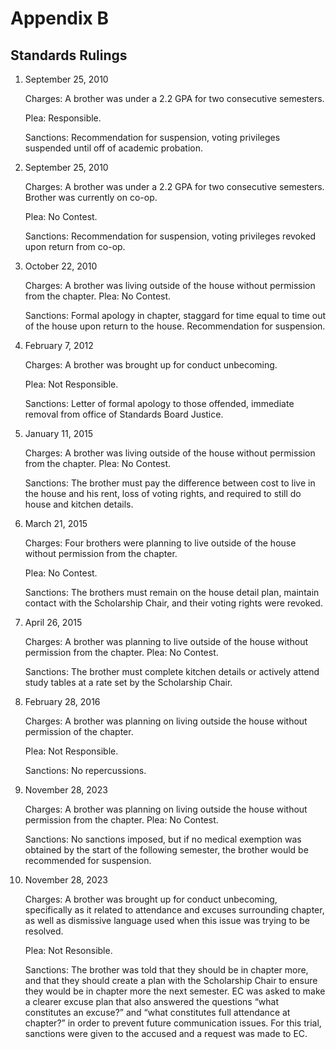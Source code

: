 # Appendix B

## Standards Rulings

1. September 25, 2010

   Charges: A brother was under a 2.2 GPA for two consecutive semesters.

   Plea: Responsible.

   Sanctions: Recommendation for suspension, voting privileges suspended until off of academic probation.

1. September 25, 2010

   Charges: A brother was under a 2.2 GPA for two consecutive semesters. Brother was currently on co-op.

   Plea: No Contest.

   Sanctions: Recommendation for suspension, voting privileges revoked upon return from co-op.

1. October 22, 2010

   Charges: A brother was living outside of the house without permission from the chapter. Plea: No Contest.

   Sanctions: Formal apology in chapter, staggard for time equal to time out of the house upon return to the house. Recommendation for suspension.

1. February 7, 2012

   Charges: A brother was brought up for conduct unbecoming.

   Plea: Not Responsible.

   Sanctions: Letter of formal apology to those offended, immediate removal from office of Standards Board Justice.

1. January 11, 2015

   Charges: A brother was living outside of the house without permission from the chapter. Plea: No Contest.

   Sanctions: The brother must pay the difference between cost to live in the house and his rent, loss of voting rights, and required to still do house and kitchen details.

1. March 21, 2015

   Charges: Four brothers were planning to live outside of the house without permission from the chapter.

   Plea: No Contest.

   Sanctions: The brothers must remain on the house detail plan, maintain contact with the Scholarship Chair, and their voting rights were revoked.

1. April 26, 2015

   Charges: A brother was planning to live outside of the house without permission from the chapter. Plea: No Contest.

   Sanctions: The brother must complete kitchen details or actively attend study tables at a rate set by the Scholarship Chair.

1. February 28, 2016

   Charges: A brother was planning on living outside the house without permission of the chapter.

   Plea: Not Responsible.

   Sanctions: No repercussions.

1. November 28, 2023

   Charges: A brother was planning on living outside the house without permission from the chapter. Plea: No Contest.

   Sanctions: No sanctions imposed, but if no medical exemption was obtained by the start of the following semester, the brother would be recommended for suspension.

1. November 28, 2023

   Charges: A brother was brought up for conduct unbecoming, specifically as it related to attendance and excuses surrounding chapter, as well as dismissive language used when this issue was trying to be resolved.

   Plea: Not Resonsible.

   Sanctions: The brother was told that they should be in chapter more, and that they should create a plan with the Scholarship Chair to ensure they would be in chapter more the next semester. EC was asked to make a clearer excuse plan that also answered the questions "what constitutes an excuse?" and "what constitutes full attendance at chapter?" in order to prevent future communication issues. For this trial, sanctions were given to the accused and a request was made to EC.
